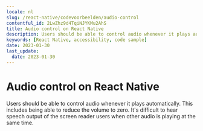```yaml
---
locale: nl
slug: /react-native/codevoorbeelden/audio-control
contentful_id: 2LwZhz9d4TqiNJYKMu2AhS
title: Audio control on React Native
description: Users should be able to control audio whenever it plays automatically.
keywords: [React Native, accessibility, code sample]
date: 2023-01-30
last_update:
  date: 2023-01-30
---
```


# Audio control on React Native

Users should be able to control audio whenever it plays automatically. This includes being able to reduce the volume to zero. It's difficult to hear speech output of the screen reader users when other audio is playing at the same time.

<CodeSample id="media-audio-control" framework="react-native" locale="nl"/>
